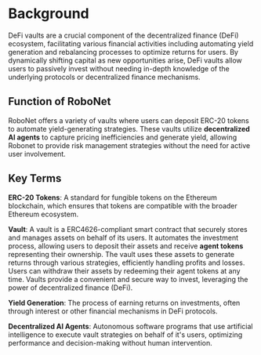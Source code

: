 # Background
 
DeFi vaults are a crucial component of the decentralized finance (DeFi) ecosystem, facilitating various financial activities including automating yield generation and rebalancing processes to optimize returns for users. 
By dynamically shifting capital as new opportunities arise, DeFi vaults allow users to passively invest without needing in-depth knowledge of the underlying protocols or decentralized finance mechanisms.

## Function of RoboNet
RoboNet offers a variety of vaults where users can deposit ERC-20 tokens to automate yield-generating strategies. These vaults utilize **decentralized AI agents** to capture pricing inefficiencies and generate yield, allowing Robonet 
to provide risk management strategies without the need for active user involvement.

## Key Terms

**ERC-20 Tokens**: A standard for fungible tokens on the Ethereum blockchain, which ensures that tokens are compatible with the broader Ethereum ecosystem.

**Vault**: A vault is a ERC4626-compliant smart contract that securely stores and manages assets on behalf of its users. It automates the investment process, allowing users to deposit their assets and receive **agent tokens** representing their ownership.
The vault uses these assets to generate returns through various strategies, efficiently handling profits and losses.
Users can withdraw their assets by redeeming their agent tokens at any time. Vaults provide a convenient and secure way to invest, leveraging the power of decentralized finance (DeFi).

**Yield Generation**: The process of earning returns on investments, often through interest or other financial mechanisms in DeFi protocols.

**Decentralized AI Agents**: Autonomous software programs that use artificial intelligence to execute vault strategies on behalf of it's users, optimizing performance and decision-making without human intervention.
